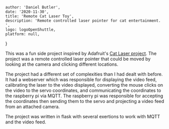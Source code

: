 
    author: 'Daniel Butler',
    date: '2020-11-30',
    title: 'Remote Cat Laser Toy',
    description: 'Remote controlled laser pointer for cat entertainment. ',
    logo: logoOpenShuttle,
    platform: null,
}


This was a fun side project inspired by Adafruit's [Cat Laser project](https://github.com/adafruit/CatLaser2/). The project was a remote controlled laser pointer that could be moved by looking at the camera and clicking different locations. 

The project had a different set of complexities than I had dealt with before. It had a webserver which was responsible for displaying the video feed, calibrating the laser to the video displayed, converting the mouse clicks on the video to the servo coordinates, and communicating the coordinates to the raspberry pi via MQTT. The raspberry pi was responsible for accepting the coordinates then sending them to the servo and projecting a video feed from an attached camera. 

The project was written in flask with several exertions to work with MQTT and the video feed. 